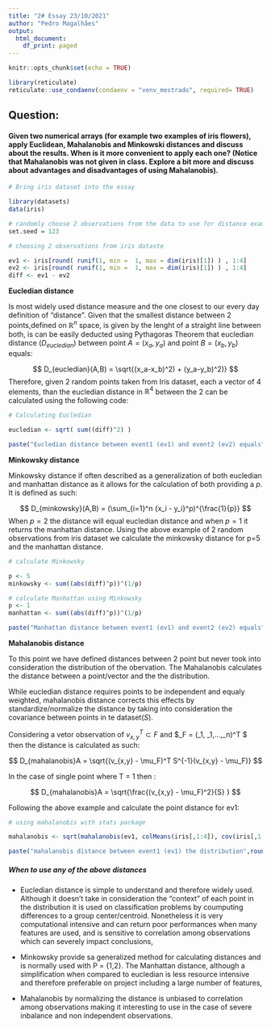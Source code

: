 ```yaml
---
title: "2# Essay 23/10/2021"
author: "Pedro Magalhães"
output:
  html_document:
    df_print: paged
---
```



```r

knitr::opts_chunk$set(echo = TRUE)

library(reticulate)
reticulate::use_condaenv(condaenv = "venv_mestrado", required= TRUE)

```


## Question: 
#### **Given two numerical arrays (for example two examples of iris flowers), apply Euclidean, Mahalanobis and Minkowski distances and discuss about the results. When is it more convenient to apply each one? (Notice that Mahalanobis was not given in class. Explore a bit more and discuss about advantages and disadvantages of using Mahalanobis).**


```r

# Bring iris dataset into the essay

library(datasets)
data(iris)

# randomly choose 2 observations from the data to use for distance examples:
set.seed = 123

# choosing 2 observations from iris dataste

ev1 <- iris[round( runif(1, min =  1, max = dim(iris)[1]) ) , 1:4]
ev2 <- iris[round( runif(1, min =  1, max = dim(iris)[1]) ) , 1:4]
diff <- ev1 - ev2


```



**Eucledian distance**

Is most widely used distance measure and the one closest to our every day definition of "distance". Given that the smallest distance between 2 points,defined on $\mathbb{R}^n$ space, is given by the lenght of a straight line between both, is can be easily deducted using Pythagoras Theorem that eucledian distance $(D_{eucledian})$ between point $A = (x_a, y_a)$ and point $B = (x_b,y_b)$ equals:


$$
  D_{eucledian}(A,B) = \sqrt{(x_a-x_b)^2)   + (y_a-y_b)^2)}
$$
Therefore, given 2 random points taken from Iris dataset, each a vector of 4 elements, than the eucledian distance in $\mathbb{R}^4$ between the 2 can be calculated using the following code:


```r

# Calculating Eucledian 

eucledian <- sqrt( sum((diff)^2) ) 

paste("Eucledian distance between event1 (ev1) and event2 (ev2) equals",round(eucledian,3))

```

**Minkowsky distance**

Minkowsky distance if often described as a generalization of both eucledian and manhattan distance as it allows for the calculation of both providing a $p$. It is defined as such:

$$
  D_{minkowsky}(A,B) = (\sum_{i=1}^n {x_i - y_i}^p)^{\frac{1}{p}}
$$
When $p = 2$ the distance will equal eucledian distance and when $p = 1$ it returns the manhattan distance. Using the above example of 2 random observations from iris dataset we calculate the minkowsky distance for p=5 and the manhattan distance. 

```r

# calculate Minkowsky

p <- 5
minkowsky <- sum((abs(diff)^p))^(1/p)

# calculate Manhattan using Minkowsky
p <- 1
manhattan <- sum((abs(diff)^p))^(1/p)

paste("Manhattan distance between event1 (ev1) and event2 (ev2) equals",round(manhattan,3))

```

**Mahalanobis distance**

To this point we have defined distances between 2 point but never took into consideration the distribution of the obervation. The Mahalanobis calculates the distance between a point/vector and the the distribution.

While eucledian distance requires points to be independent and equaly weighted, mahalanobis distance corrects this effects by standardize/normalize the distance by taking into consideration the covariance between points in te dataset($S$).

Considering a vetor observation of $v_{x,y}^T \subset F$ and $\mu_F = (\mu_1, \mu_1,...,\mu_n)^T $ then the distance is calculated as such: 


$$
  D_{mahalanobis}A = \sqrt{(v_{x,y} - \mu_F)^T S^{-1}(v_{x,y} - \mu_F)} 
$$

In the case of single point where T = 1 then :

$$
  D_{mahalanobis}A = \sqrt{\frac{(v_{x,y} - \mu_F)^2}{S} } 
$$

Following the above example and calculate the point distance for ev1:

```r

# using mahalanobis with stats package

mahalanobis <- sqrt(mahalanobis(ev1, colMeans(iris[,1:4]), cov(iris[,1:4])))

paste("mahalanobis distance between event1 (ev1) the distribution",round(mahalanobis,3))

``` 


##### When to use any of the above distances

- Eucledian distance is simple to understand and therefore widely used. Although it doesn't take in consideration the "context" of each point in the distribution it is used on classification problems by coumputing differences to a group center/centroid. Nonetheless it is very computational intensive and can return poor performances when many features are used, and is sensitive to correlation among observations which can severely impact conclusions,

- Minkowsky provide sa generalized method for calculating distances and is normally used with P = {1,2}. The Manhattan distance, although a simplification when compared to eucledian is less resource intensive and therefore preferable on project including a large number of features,

- Mahalanobis by normalizing the distance is unbiased to correlation among observations making it interesting to use in the case of severe inbalance and non independent observations.



